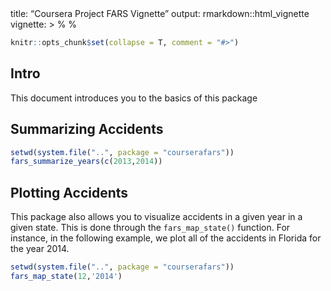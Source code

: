 title: "Coursera Project FARS Vignette"
output: rmarkdown::html_vignette
vignette: >
  %\VignetteIndexEntry{Coursera Project FARS Vignette}
  %\VignetteEngine{knitr::rmarkdown}
  \usepackage[utf8]{inputenc}

```r
knitr::opts_chunk$set(collapse = T, comment = "#>")
```

## Intro

This document introduces you to the basics of this package

## Summarizing Accidents

```r
setwd(system.file("..", package = "courserafars"))
fars_summarize_years(c(2013,2014))
```

## Plotting Accidents

This package also allows you to visualize accidents in a given year in a given state. This is done through the `fars_map_state()` function. For instance, in the following example, we plot all of the accidents in Florida for the year 2014.

```r
setwd(system.file("..", package = "courserafars"))
fars_map_state(12,'2014')
```
